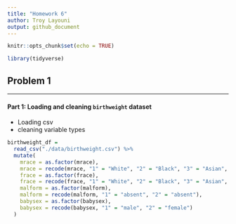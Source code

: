 ```yaml
---
title: "Homework 6"
author: Troy Layouni
output: github_document
---
```


```r
knitr::opts_chunk$set(echo = TRUE)

library(tidyverse)
```

## Problem 1
***

#### Part 1: Loading and cleaning `birthweight` dataset

* Loading csv 
* cleaning variable types 

```r
birthweight_df = 
  read_csv("./data/birthweight.csv") %>% 
  mutate(
    mrace = as.factor(mrace), 
    mrace = recode(mrace, "1" = "White", "2" = "Black", "3" = "Asian", "4" = "Puerto Rican", "8" = "Other", "9" = "Unknown"),
    frace = as.factor(frace), 
    frace = recode(frace, "1" = "White", "2" = "Black", "3" = "Asian", "4" = "Puerto Rican", "8" = "Other", "9" = "Unknown"),
    malform = as.factor(malform),
    malform = recode(malform, "1" = "absent", "2" = "absent"),
    babysex = as.factor(babysex),
    babysex = recode(babysex, "1" = "male", "2" = "female")
  )
```

